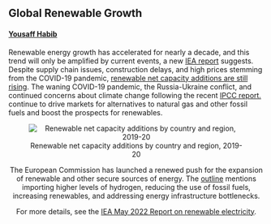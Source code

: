 ## Global Renewable Growth

#### [Yousaff Habib](https://www.linkedin.com/in/yousaff-habib-6684891a5/)

Renewable energy growth has accelerated for nearly a decade, and this trend will only be amplified by current events, a new [IEA report](https://www.iea.org/news/renewable-power-is-set-to-break-another-global-record-in-2022-despite-headwinds-from-higher-costs-and-supply-chain-bottlenecks) suggests. Despite supply chain issues, construction delays, and high prices stemming from the COVID-19 pandemic, [renewable net capacity additions are still rising](https://www.iea.org/data-and-statistics/charts/renewable-net-capacity-additions-2019-2021). The waning COVID-19 pandemic, the Russia-Ukraine conflict, and continued concerns about climate change following the recent [IPCC report.](https://www.ipcc.ch/report/ar6/wg2/downloads/report/IPCC_AR6_WGII_FinalDraft_TechnicalSummary.pdf) continue to drive markets for alternatives to natural gas and other fossil fuels and boost the prospects for renewables.

<center>![Renewable net capacity additions by country and region, 2019-20](stories/youssaf_may_13.png)

The European Commission has launched a renewed push for the expansion of renewable and other secure sources of energy. The [outline](https://eur-lex.europa.eu/legal-content/EN/TXT/?uri=COM%3A2022%3A108%3AFIN) mentions importing higher levels of hydrogen, reducing the use of fossil fuels, increasing renewables, and addressing energy infrastructure bottlenecks. 

For more details, see the [IEA May 2022 Report on renewable electricity](https://www.iea.org/reports/renewable-energy-market-update-may-2022/renewable-electricity).

